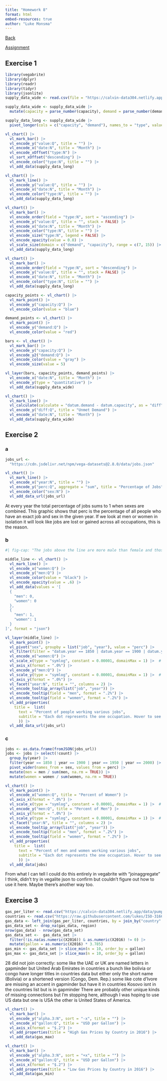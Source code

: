 ```yaml
---
title: "Homework 8"
format: html
embed-resources: true
author: "Luke Monsma"
---
```


[Back](https://lukemonsma.github.io/DATA304/)

[Assignment](https://calvin-data304.netlify.app/hw/hw08-wrangling-for-graphics.html)

## Exercise 1

```r
library(vegabrite)
library(dplyr)
library(readr)
library(tidyr)
library(jsonlite)
supply_data_wide <- read.csv(file = "https://calvin-data304.netlify.app/data/swd-lets-practice-ex-2-3.csv")

supply_data_wide <- supply_data_wide |>
  mutate(capacity = parse_number(capacity), demand = parse_number(demand))

supply_data_long <- supply_data_wide |>
  pivot_longer(cols = c("capacity", "demand"), names_to = "type", values_to = "value")
```

```r
vl_chart() |>
  vl_mark_bar() |>
  vl_encode_y("value:Q", title = "") |>
  vl_encode_x("date:N", title = "Month") |>
  vl_encode_xOffset("type:N") |>
  vl_sort_xOffset("descending") |>
  vl_encode_color("type:N", title = "") |>
  vl_add_data(supply_data_long)
```

```r
vl_chart() |>
  vl_mark_line() |>
  vl_encode_y("value:Q", title = "") |>
  vl_encode_x("date:N", title = "Month") |>
  vl_encode_color("type:N", title = "") |>
  vl_add_data(supply_data_long)
```

```r
vl_chart() |>
  vl_mark_bar() |>
  vl_encode_order(field = "type:N", sort = "ascending") |>
  vl_encode_y("value:Q", title = "", stack = FALSE) |>
  vl_encode_x("date:N", title = "Month") |>
  vl_encode_color("type:N", title = "") |>
  vl_encode_size("type:N", legend = FALSE) |>
  vl_encode_opacity(value = 0.8) |>
  vl_scale_size(domain = c("demand", "capacity"), range = c(7, 15)) |>
  vl_add_data(supply_data_long)
```

```r
vl_chart() |>
  vl_mark_bar() |>
  vl_encode_order(field = "type:N", sort = "descending") |>
  vl_encode_y("value:Q", title = "", stack = FALSE) |>
  vl_encode_x("date:N", title = "Month") |>
  vl_encode_color("type:N", title = "") |>
  vl_add_data(supply_data_long)
```

```r
capacity_points <- vl_chart() |>
  vl_mark_point() |>
  vl_encode_y("capacity:Q") |>
  vl_encode_color(value = "blue")

demand_points <- vl_chart() |>
  vl_mark_point() |>
  vl_encode_y("demand:Q") |>
  vl_encode_color(value = "red")

bars <- vl_chart() |>
  vl_mark_bar() |>
  vl_encode_y("capacity:Q") |>
  vl_encode_y2("demand:Q") |>
  vl_encode_color(value = "gray") |>
  vl_encode_size(value = 5)

vl_layer(bars, capacity_points, demand_points) |>
  vl_encode_x("date:N", title = "Month") |>
  vl_encode_y(type = "quantitative") |>
  vl_add_data(supply_data_wide)
```

```r
vl_chart() |>
  vl_mark_line() |>
  vl_calculate(calculate = "datum.demand - datum.capacity", as = "diff") |>
  vl_encode_y("diff:Q", title = "Unmet Demand") |>
  vl_encode_x("date:N", title = "Month") |>
  vl_add_data(supply_data_wide)
```

## Exercise 2

### a

```r
jobs_url <- 
  "https://cdn.jsdelivr.net/npm/vega-datasets@2.8.0/data/jobs.json"

vl_chart() |>
  vl_mark_line() |>
  vl_encode_x("year:N", title = "") |>
  vl_encode_y("perc:Q", aggregate = "sum", title = "Percentage of Jobs") |>
  vl_encode_color("sex:N") |>
  vl_add_data_url(jobs_url)
```

At every year the total percentage of jobs sums to 1 when sexes are combined. This graphic shows that perc is the percentage of all people who have an exact job and sex in the given year. If we look at men or women in isolation it will look like jobs are lost or gained across all occupations, this is the reason.

### b

```r
#| fig-cap: "The jobs above the line are more male than female and those below the line are more female than male."

middle_line <- vl_chart() |>
  vl_mark_line() |>
  vl_encode_x("women:Q") |>
  vl_encode_y("men:Q") |>
  vl_encode_color(value = "black") |>
  vl_encode_opacity(value = .6) |>
  vl_add_data(values = '[
  {
    "men": 0,
    "women": 0
  },
  {
    "men": 1,
    "women": 1
  }
]', format = "json")

vl_layer(middle_line) |>
  vl_mark_point() |>
  vl_pivot("sex", groupby = list("job", "year"), value = "perc") |>
  vl_filter(filter = "datum.year == 1850 | datum.year == 1900 | datum.year == 1950 | datum.year == 2000") |>
  vl_encode_x("women:Q") |>
  vl_scale_x(type = "symlog", constant = 0.00001, domainMax = 1) |>  # note: scale must be set quite small
  vl_axis_x(format = ".0%") |>
  vl_encode_y("men:Q") |>
  vl_scale_y(type = "symlog", constant = 0.00001, domainMax = 1) |>  # note: scale must be set quite small
  vl_axis_y(format = ".0%") |>
  vl_facet("year:N", title = "", columns = 2) |>
  vl_encode_tooltip_array(list("job", "year")) |>
  vl_encode_tooltip(field = "men", format = ".2%") |>
  vl_encode_tooltip(field = "women", format = ".2%") |>
  vl_add_properties(
    title =  list( 
      text = "Percent of people working various jobs",
      subtitle = "Each dot represents the one occupation. Hover to see which occupation it is."
      )) |>
  vl_add_data_url(jobs_url) 
```

### c

```r
jobs <- as.data.frame(fromJSON(jobs_url))
jobs <- jobs |> select(!count) |>
  group_by(year) |>
  filter(year == 1850 | year == 1900 | year == 1950 | year == 2000) |>
  pivot_wider(names_from = sex, values_from = perc) |>
  mutate(men = men / sum(men, na.rm = TRUE)) |>
  mutate(women = women / sum(women, na.rm = TRUE))

vl_chart() |>
  vl_mark_point() |>
  vl_encode_x("women:Q", title = "Percent of Women") |>
  vl_axis_x(format = ".0%") |>
  vl_scale_x(type = "symlog", constant = 0.00001, domainMax = 1) |>  # note: scale must be set quite small
  vl_encode_y("men:Q", title = "Percent of Men") |>
  vl_axis_y(format = ".0%") |>
  vl_scale_y(type = "symlog", constant = 0.00001, domainMax = 1) |>  # note: scale must be set quite small
  vl_facet("year:N", title = "", columns = 2) |>
  vl_encode_tooltip_array(list("job", "year")) |>
  vl_encode_tooltip(field = "men", format = ".2%") |>
  vl_encode_tooltip(field = "women", format = ".2%") |>
  vl_add_properties(
    title =  list( 
      text = "Percent of men and women working various jobs",
      subtitle = "Each dot represents the one occupation. Hover to see which occupation it is."
      )) |>
  vl_add_data(jobs) 
```
From what I can tell I could do this entirely in vegabrite with "joinaggregate" I think, didn't try in vegalite json to confirm but couldn't figure out how to use it here. Maybe there's another way too.

## Exercise 3

```r
gas_per_liter <- read.csv("https://calvin-data304.netlify.app/data/pump_price_for_gasoline_us_per_liter.csv")
countries <- read.csv("https://raw.githubusercontent.com/lukes/ISO-3166-Countries-with-Regional-Codes/master/all/all.csv")
gas_data <- left_join(gas_per_liter, countries, by = join_by("country" == "name"))
gas_data_set <- drop_na(gas_data, region)
nrow(gas_data) - nrow(gas_data_set)
gas_data_set <-  gas_data_set |> 
  filter(!is.na(as.numeric(X2016)) & as.numeric(X2016) != 0) |>
  mutate(gallon = as.numeric(X2016) * 3.785)
gas_min <- gas_data_set |> slice_min(n = 10, order_by = gallon)
gas_max <- gas_data_set |> slice_max(n = 10, order_by = gallon)
```

28 did not join correctly:
some like the UAE or UK are named letters in gapminder but United Arab Emirates in countries
a bunch like bolivia or congo have longer titles in countries data but either only the short name (Bolivia) or a shortened version (Congo, Dem. Rep.)
some like cote d'Ivore are missing an accent in gapminder but have it in countries
Kosovo isnt in the countries list but is in gapminder
There are probably other unique kinds of missing connections but I'm stopping here, although I was hoping to use US data but one is USA the other is United States of America.

```r
vl_chart() |>
  vl_mark_bar() |>
  vl_encode_y("alpha.3:N", sort = "-x", title = "") |>
  vl_encode_x("gallon:Q", title = "USD per Gallon") |>
  vl_axis_x(format = "$.2") |>
  vl_add_properties(title = "High Gas Prices by Country in 2016") |>
  vl_add_data(gas_max)
```
```r
vl_chart() |>
  vl_mark_bar() |>
  vl_encode_y("alpha.3:N", sort = "+x", title = "") |>
  vl_encode_x("gallon:Q", title = "USD per Gallon") |>
  vl_axis_x(format = "$.2") |>
  vl_add_properties(title = "Low Gas Prices by Country in 2016") |>
  vl_add_data(gas_min)
```